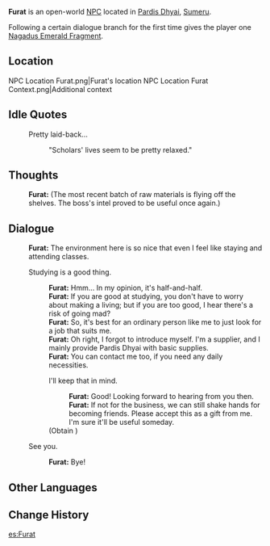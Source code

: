 {{Character Infobox
|type             = Open-World NPC
|image            = NPC Furat.png
|region           = Sumeru
|location         = Sumeru
|affiliation      = 
|title            = Merchant
|voiceEN          = 
|voiceCN          = 
|voiceJP          = 
|dialoguereward   = {{Card|Nagadus Emerald Fragment|1}}
}}
'''Furat''' is an open-world [[NPC]] located in [[Pardis Dhyai]], [[Sumeru]].

Following a certain dialogue branch for the first time gives the player one [[Nagadus Emerald Fragment]].

==Location==
<gallery>
NPC Location Furat.png|Furat's location
NPC Location Furat Context.png|Additional context
</gallery>
<!--
==Profile==
Detailed story/lore information goes here.
''(To be added.)''

===Appearance===
Keep appearance section short and concise. Limit to 2 paragraphs with 3-4 sentences each.
''(To be added.)''

==Quests and Events==
{{Quests and Events}}
-->
==Idle Quotes==
{{Dialogue Start}}
: {{DIcon|Idle}} Pretty laid-back...
:: {{A|VO Furat 01.ogg}} "Scholars' lives seem to be pretty relaxed."
{{Dialogue End}}

==Thoughts==
{{All Schemes to Know Explanation|name=Furat}}
{{Dialogue Start}}
:{{A|VO Furat All Schemes to Know 01.ogg}} '''Furat:''' (The most recent batch of raw materials is flying off the shelves. The boss's intel proved to be useful once again.)
{{Dialogue End}}

==Dialogue==
{{Dialogue Start}}
:'''Furat:''' The environment here is so nice that even I feel like staying and attending classes.
:{{DIcon}} Studying is a good thing.
::'''Furat:''' Hmm... In my opinion, it's half-and-half.
::'''Furat:''' If you are good at studying, you don't have to worry about making a living; but if you are too good, I hear there's a risk of going mad?
::'''Furat:''' So, it's best for an ordinary person like me to just look for a job that suits me.
::'''Furat:''' Oh right, I forgot to introduce myself. I'm a supplier, and I mainly provide Pardis Dhyai with basic supplies.
::'''Furat:''' You can contact me too, if you need any daily necessities.
::{{DIcon|Reward}} I'll keep that in mind.
:::'''Furat:''' Good! Looking forward to hearing from you then.
:::'''Furat:''' If not for the business, we can still shake hands for becoming friends. Please accept this as a gift from me. I'm sure it'll be useful someday.
::;(Obtain {{Item|Nagadus Emerald Fragment}})
:{{DIcon}} See you.
::'''Furat:''' Bye!
{{Dialogue End}}
<!--
==Event Dialogue==
===Event Name===
{{Dialogue Start}}
:'''{{subst:PAGENAME}}:'''
{{Dialogue End}}

==Trivia==
*
-->
==Other Languages==
{{Other Languages
|default_hidden = 1
|en      = Furat
|zhs     = 富拉特
|zhs_rm  = Fùlātè
|zht     = 富拉特
|zht_rm  = Fùlātè
|ja      = フラト
|ja_rm   = Furato
|ko      = 푸라트
|es      = Furat
|fr      = Furat
|ru      = Фурат
|th      = Furat
|vi      = Furat
|de      = Furat
|id      = Furat
|pt      = Furat
|tr      = Furat
|it      = Furat
}}

==Change History==
{{Change History|3.0}}
<!--
==References==
{{Reflist}}
-->

[[es:Furat]]